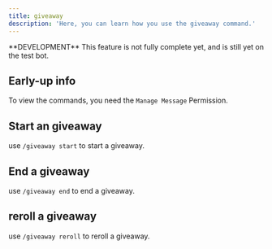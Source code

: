 ```yaml
---
title: giveaway
description: 'Here, you can learn how you use the giveaway command.'
---
```


<Warning>
  **DEVELOPMENT** This feature is not fully complete yet, and is still yet on the test bot.
</Warning>

## Early-up info

To view the commands, you need the `Manage Message` Permission.

## Start an giveaway

use `/giveaway start` to start a giveaway.

## End a giveaway

use `/giveaway end` to end a giveaway.

## reroll a giveaway

use `/giveaway reroll` to reroll a giveaway.